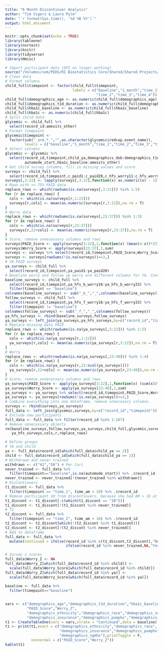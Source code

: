 ```yaml
---
title: "6 Month Discontinuer Analysis"
author: "Tim Vigers & Laura Pyle"
date: "`r format(Sys.time(), '%d %B %Y')`"
output: html_document
---
```


```r
knitr::opts_chunk$set(echo = TRUE)
library(tableone)
library(nortest)
library(knitr)
library(tidyverse)
library(Hmisc)
```

```r
# Import participant data (API no longer working)
source("/Volumes/som/PEDS/RI Biostatistics Core/Shared/Shared Projects/Laura/BDC/Projects/Cari Berget/6 Month Discontinuers/Data_Raw/AdvancedClosedLoopCl_R_2019-06-24_0915.r")
# Clean data
# Format columns
child_full$timepoint <- factor(child_full$timepoint,
                               labels = c("baseline","1_month","time_1",
                                          "time_2","time_3","time_4"))
child_full$demographics_age <- as.numeric(child_full$demographics_age)
child_full$demographics_t1d_duration <- as.numeric(child_full$demographics_t1d_duration)
child_full$hba1c_baseline <- as.numeric(child_full$hba1c_baseline)
child_full$hba1c <- as.numeric(child_full$hba1c)
# Split child data
glycemic <- child_full %>%
  select(record_id:amexits_other)
# Format timepoint
glycemic$timepoint <- 
  factor(sub("_arm_*.","",as.character(glycemic$redcap_event_name)),
         levels = c("baseline","1_month","time_1","time_2","time_3","time_4"))
# Select columns
glycemic <- glycemic %>%
  select(record_id,timepoint,child_ya,demographics_dob:demographics_t1d_duration,
         automode_start,hba1c_baseline:amexits_other)
# Get child survey columns, fill in missing values and score
surveys <- child_full %>%
  select(record_id,timepoint,c_paid1:c_paid20,c_hfs_worry11:c_hfs_worry25)
surveys[,3:22] <- lapply(surveys[,3:22],function(x) as.numeric(x) - 1)
# Rows with >= 75% PAID data
replace_rows <- which(rowSums(is.na(surveys[,3:22])) %in% 1:5)
for (r in replace_rows) {
  cols <- which(is.na(surveys[r,1:22]))
  surveys[r,cols] <- mean(as.numeric(surveys[r,3:22]),na.rm = T)
}
# Worry data
replace_rows <- which(rowSums(is.na(surveys[,23:37])) %in% 1:3)
for (r in replace_rows) {
  cols <- which(is.na(surveys[r,23:37]))
  surveys[r,22+cols] <- mean(as.numeric(surveys[r,23:37]),na.rm = T)
}
# Score, remove unnecessary columns and rows
surveys$PAID_Score <- apply(surveys[3:22],1,function(x) (mean(4-x))*25)
surveys$Worry_Score <- apply(surveys[23:37],1,sum)
surveys <- surveys %>% select(record_id,timepoint,PAID_Score,Worry_Score)
surveys <- surveys[rowSums(!is.na(surveys))>=3,]
# YA PAID surveys
ya_surveys <- child_full %>%
  select(record_id,timepoint,ya_paid1:ya_paid20)
# Baseline worry and follow up worry are different columns for YA. Convert wide to long.
baseline_surveys <- child_full %>%
  select(record_id,timepoint,ya_hfs_b_worry16:ya_hfs_b_worry33) %>%
  filter(timepoint == "baseline")
colnames(baseline_surveys) <- sub("_b_","_",colnames(baseline_surveys))
follow_surveys <- child_full %>%
  select(record_id,timepoint,ya_hfs_f_worry16:ya_hfs_f_worry33) %>%
  filter(timepoint != "baseline")
colnames(follow_surveys) <- sub("_f_","_",colnames(follow_surveys))
ya_hfs_surveys <- rbind(baseline_surveys,follow_surveys)
ya_surveys <- left_join(ya_surveys,ya_hfs_surveys,by=c("record_id","timepoint"))
# Replace missing data PAID
replace_rows <- which(rowSums(is.na(ya_surveys[,3:22])) %in% 1:5)
for (r in replace_rows) {
  cols <- which(is.na(ya_surveys[r,1:22]))
  ya_surveys[r,cols] <- mean(as.numeric(ya_surveys[r,3:22]),na.rm = T)
}
# Worry
replace_rows <- which(rowSums(is.na(ya_surveys[,23:40])) %in% 1:4)
for (r in replace_rows) {
  cols <- which(is.na(ya_surveys[r,23:ncol(ya_surveys)]))
  ya_surveys[r,22+cols] <- mean(as.numeric(ya_surveys[r,23:40]),na.rm = T)
}
# Score, remove unnecessary columns and rows
ya_surveys$PAID_Score <- apply(ya_surveys[3:22],1,function(x) (sum(x))*1.25)
ya_surveys$Worry_Score <- apply(ya_surveys[23:40],1,sum)
ya_surveys <- ya_surveys %>% select(record_id,timepoint,PAID_Score,Worry_Score)
ya_surveys <- ya_surveys[rowSums(!is.na(ya_surveys))>=3,]
# Combine everything into one dataframe, remove unnecesary columns.
surveys <- rbind(surveys,ya_surveys)
full_data <- left_join(glycemic,surveys,by=c("record_id","timepoint"))
# Exclude new participants
full_data <- full_data %>% filter(record_id %in% 1:107)
# Remove unnecessary objects
rm(baseline_surveys,follow_surveys,ya_surveys,child_full,glycemic,surveys,
   ya_hfs_surveys,cols,r,replace_rows)
```

```r
# Define groups
# YA and child
ya <- full_data$record_id[which(full_data$child_ya == 2)]
child <- full_data$record_id[which(full_data$child_ya == 1)]
# Withdrawn and never trained
withdrawn <- c("41","50") # Per Cari
never_trained <- full_data %>%
  filter(timepoint=="baseline",is.na(automode_start)) %>% .$record_id
never_trained <- never_trained[!(never_trained %in% withdrawn)]
# Discontinuers
t1_discont <- full_data %>%
  filter(timepoint == "time_1", time_am < 10) %>% .$record_id
# Remove participant 10 from discontinuers, because she had AM > 10 at T2.
t1_discont <- t1_discont[-c(which(t1_discont == "10"))]
t1_discont <- t1_discont[!(t1_discont %in% never_trained)]
# T2
t2_discont <- full_data %>%
  filter(timepoint == "time_2", time_am < 10) %>% .$record_id
t2_discont <- t2_discont[which(!(t2_discont %in% t1_discont))]
t2_discont <- t2_discont[!(t2_discont %in% never_trained)]
# Add to dataframe
full_data <- full_data %>%
  mutate(Continued = ifelse(record_id %in% c(t1_discont,t2_discont),"No",
                            ifelse(record_id %in% never_trained,NA,"Yes")))
```

```r
# Survey z scores
full_data$Worry_Z <- NA
full_data$Worry_Z[which(full_data$record_id %in% child)] <- 
  scale(full_data$Worry_Score[which(full_data$record_id %in% child)])
full_data$Worry_Z[which(full_data$record_id %in% ya)] <- 
  scale(full_data$Worry_Score[which(full_data$record_id %in% ya)])
  
baseline <- full_data %>%
  filter(timepoint=="baseline")
  

vars <- c("demographics_age","demographics_t1d_duration","hba1c_baseline",
          "PAID_Score","Worry_Z",
          "demographics_ethnicity","demographics_race","demographics_sex",
          "demographics_insurance","demographics_pumphx","demographics_cgmhx")
t1 <- CreateTableOne(vars = vars,strata = "Continued",data = baseline)
t1 <- print(t1,exact = c("demographics_ethnicity","demographics_race",
                         "demographics_insurance","demographics_pumphx",
                         "demographics_cgmhx"),printToggle = F,
            nonnormal = c("PAID_Score","Worry_Z"))
kable(t1)
```